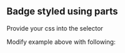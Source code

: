 
<Meta title="Atoms/Badge/Examples/Styled Badge" />

## Badge styled using parts

Provide your css into the selector

<Canvas of={BadgeStories.StyledBadgeUsingParts} />

Modify example above with following:

<KlevuCSSEditor styleId="styled" />

<KlevuAutoDocs of={BadgeStories} />
